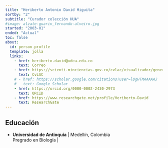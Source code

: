 ```yaml
---
title: "Heriberto Antonio David Higuita"
sortby: "2"
subtitle: "Curador colección HUA"
#image: alzate-guarin_fernando-alveiro.jpg
started: "2003-01"
ended: "Actual"
toc: false
about:
  id: person-profile
  template: jolla
  links:
    - href: heriberto.david@udea.edu.co
      text: Correo
    - href: https://scienti.minciencias.gov.co/cvlac/visualizador/generarCurriculoCv.do?cod_rh=0000706345
      text: CvLAC
    # - href: https://scholar.google.com/citations?user=lOgHTMAAAAAJ
    #   text: Google Scholar
    - href: https://orcid.org/0000-0002-2430-2973
      text: ORCID
    - href: https://www.researchgate.net/profile/Heriberto-David
      text: ResearchGate
---
```


:::{#person-profile}
:::



## Educación

-   **Universidad de Antioquia** \| Medellín, Colombia\
    Pregrado en Biología \| <!--1990-1997\-->
    <!-- Distribución de epífitas Fanerógamas en bosques de Roble -->